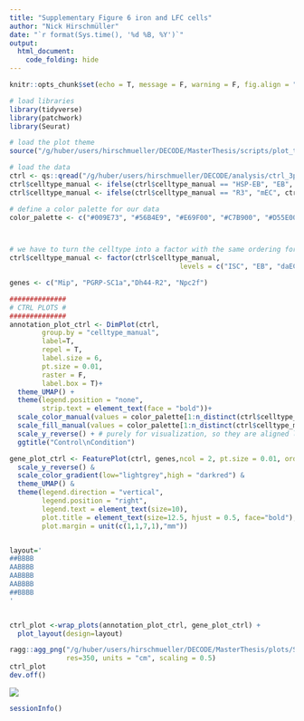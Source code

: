 ```yaml
---
title: "Supplementary Figure 6 iron and LFC cells"
author: "Nick Hirschmüller"
date: "`r format(Sys.time(), '%d %B, %Y')`"
output:
  html_document:
    code_folding: hide
---
```



```r
knitr::opts_chunk$set(echo = T, message = F, warning = F, fig.align = "center")
```


```r
# load libraries
library(tidyverse)
library(patchwork)
library(Seurat)

# load the plot theme
source("/g/huber/users/hirschmueller/DECODE/MasterThesis/scripts/plot_theme.R")
```



```r
# load the data
ctrl <- qs::qread("/g/huber/users/hirschmueller/DECODE/analysis/ctrl_3prime/results/integration/seurat_integration.qs")
ctrl$celltype_manual <- ifelse(ctrl$celltype_manual == "HSP-EB", "EB", ctrl$celltype_manual)
ctrl$celltype_manual <- ifelse(ctrl$celltype_manual == "R3", "mEC", ctrl$celltype_manual)
```


```r
# define a color palette for our data
color_palette <- c("#009E73", "#56B4E9", "#E69F00", "#C7B900", "#D55E00", "#CC79A7", "#8EBD59", "#A377C8","#999999", "#EB6864", "#709DAD")



# we have to turn the celltype into a factor with the same ordering for both ctrl and notch.
ctrl$celltype_manual <- factor(ctrl$celltype_manual, 
                                          levels = c("ISC", "EB", "daEC" ,"aEC", "Copper","pEC", "EE", "unk","MT", "dEC","mEC"))

genes <- c("Mip", "PGRP-SC1a","Dh44-R2", "Npc2f")

##############
# CTRL PLOTS #
##############
annotation_plot_ctrl <- DimPlot(ctrl,
        group.by = "celltype_manual",
        label=T,
        repel = T,
        label.size = 6,
        pt.size = 0.01,
        raster = F,
        label.box = T)+
  theme_UMAP() +
  theme(legend.position = "none",
        strip.text = element_text(face = "bold"))+
  scale_color_manual(values = color_palette[1:n_distinct(ctrl$celltype_manual)])+
  scale_fill_manual(values = color_palette[1:n_distinct(ctrl$celltype_manual)])+
  scale_y_reverse() + # purely for visualization, so they are aligned like the notch.
  ggtitle("Control\nCondition")

gene_plot_ctrl <- FeaturePlot(ctrl, genes,ncol = 2, pt.size = 0.01, order = F) &
  scale_y_reverse() &
  scale_color_gradient(low="lightgrey",high = "darkred") &
  theme_UMAP() &
  theme(legend.direction = "vertical",
        legend.position = "right",
        legend.text = element_text(size=10),
        plot.title = element_text(size=12.5, hjust = 0.5, face="bold"),
        plot.margin = unit(c(1,1,7,1),"mm"))


layout=' 
##BBBB
AABBBB
AABBBB
AABBBB
##BBBB
' 


ctrl_plot <-wrap_plots(annotation_plot_ctrl, gene_plot_ctrl) + 
  plot_layout(design=layout)
```


```r
ragg::agg_png("/g/huber/users/hirschmueller/DECODE/MasterThesis/plots/Sup_fig6_iron_LFC_markers.png", width = 16, height = 10.2,
              res=350, units = "cm", scaling = 0.5)
ctrl_plot
dev.off()
```

![](/g/huber/users/hirschmueller/DECODE/MasterThesis/plots/Sup_fig6_iron_LFC_markers.png)

```r
sessionInfo()
```











